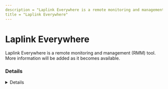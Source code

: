 ---
description = "Laplink Everywhere is a remote monitoring and management (RMM) tool. More information will be added as it becomes available."
title = "Laplink Everywhere"
---



# Laplink Everywhere

Laplink Everywhere is a remote monitoring and management (RMM) tool. More information will be added as it becomes available.

### Details
<Details author={""}
         category={""}
         created={""}
         website={""}
         lastModified={"2024-02-08"}
         privileges={""}
         free={ false }
         verification={ false }
/>

#### Installation Paths
<Card code={ ["laplink.exe", "laplink-everywhere-setup*.exe", "laplinkeverywhere.exe", "llrcservice.exe", "serverproxyservice.exe", "OOSysAgent.exe"] }/>





### Forensic Artifacts




#### Network Artifacts
<EuiSpacer size="xl"/>
<NetworkArtifactsTable data={ [{"Description": "Known remote domains", "Domains": ["everywhere.laplink.com", "le.laplink.com", "atled.syspectr.com"], "Ports": []}] }/>




### Detections
- Detects potential network activity of Laplink Everywhere RMM tool
  - [Sigma Rule](https://github.com/magicsword-io/LOLRMM/blob/main/detections/sigma/laplink_everywhere_network_sigma.yml)
- Detects potential processes activity of Laplink Everywhere RMM tool
  - [Sigma Rule](https://github.com/magicsword-io/LOLRMM/blob/main/detections/sigma/laplink_everywhere_processes_sigma.yml)

### References
- [https://everywhere.laplink.com/docs](https://everywhere.laplink.com/docs)

